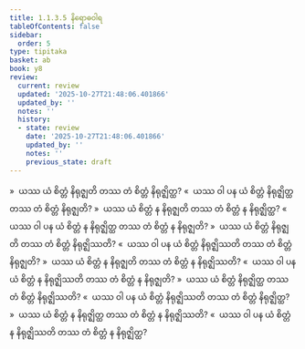 ```yaml
---
title: 1.1.3.5 နိရောဓဝါရ
tableOfContents: false
sidebar:
  order: 5
type: tipitaka
basket: ab
book: y8
review:
  current: review
  updated: '2025-10-27T21:48:06.401866'
  updated_by: ''
  notes: ''
  history:
  - state: review
    date: '2025-10-27T21:48:06.401866'
    updated_by: ''
    notes: ''
    previous_state: draft
---
```



<ReviewStatus review={frontmatter.review} showDetails={true} />

<HypothesisAnnotation frontmatter={frontmatter} />

<DynamicBreadcrumb />

<Division number="47" book="y8" e="ch" v="34" p="297">

<Paragraph number="194" book="y8">
»  ယဿ ယံ စိတ္တံ နိရုဇ္ဈတိ တဿ တံ စိတ္တံ နိရုဇ္ဈိတ္ထ?
</Paragraph>

<Paragraph number="195" book="y8">
«  ယဿ ဝါ ပန ယံ စိတ္တံ နိရုဇ္ဈိတ္ထ တဿ တံ စိတ္တံ နိရုဇ္ဈတိ?
</Paragraph>

<Paragraph number="196" book="y8">
»  ယဿ ယံ စိတ္တံ န နိရုဇ္ဈတိ တဿ တံ စိတ္တံ န နိရုဇ္ဈိတ္ထ?
</Paragraph>

<Paragraph number="197" book="y8">
«  ယဿ ဝါ ပန ယံ စိတ္တံ န နိရုဇ္ဈိတ္ထ တဿ တံ စိတ္တံ န နိရုဇ္ဈတိ?
</Paragraph>

</Division>
<Division number="48" book="y8" e="ch" v="34" p="297">

<Paragraph number="198" book="y8">
»  ယဿ ယံ စိတ္တံ နိရုဇ္ဈတိ တဿ တံ စိတ္တံ နိရုဇ္ဈိဿတိ?
</Paragraph>

<Paragraph number="199" book="y8">
«  ယဿ ဝါ ပန ယံ စိတ္တံ နိရုဇ္ဈိဿတိ တဿ တံ စိတ္တံ နိရုဇ္ဈတိ?
</Paragraph>

<Paragraph number="200" book="y8">
»  ယဿ ယံ စိတ္တံ န နိရုဇ္ဈတိ တဿ တံ စိတ္တံ န နိရုဇ္ဈိဿတိ?
</Paragraph>

<Paragraph number="201" book="y8">
«  ယဿ ဝါ ပန ယံ စိတ္တံ န နိရုဇ္ဈိဿတိ တဿ တံ စိတ္တံ န နိရုဇ္ဈတိ?
</Paragraph>

</Division>
<Division number="49" book="y8" e="ch" v="34" p="297">

<Paragraph number="202" book="y8">
»  ယဿ ယံ စိတ္တံ နိရုဇ္ဈိတ္ထ တဿ တံ စိတ္တံ နိရုဇ္ဈိဿတိ?
</Paragraph>

<Paragraph number="203" book="y8">
«  ယဿ ဝါ ပန ယံ စိတ္တံ နိရုဇ္ဈိဿတိ တဿ တံ စိတ္တံ နိရုဇ္ဈိတ္ထ?
</Paragraph>

<Paragraph number="204" book="y8">
»  ယဿ ယံ စိတ္တံ န နိရုဇ္ဈိတ္ထ တဿ တံ စိတ္တံ န နိရုဇ္ဈိဿတိ?
</Paragraph>

<Paragraph number="205" book="y8">
«  ယဿ ဝါ ပန ယံ စိတ္တံ န နိရုဇ္ဈိဿတိ တဿ တံ စိတ္တံ န နိရုဇ္ဈိတ္ထ?
</Paragraph>
</Division>